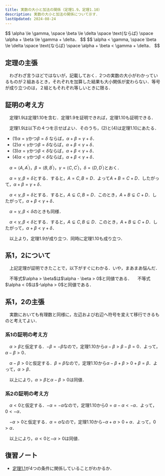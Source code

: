 ```yaml
---
title: 実数の大小と加法の関係（定理1.9，定理1.10）
description: 実数の大小と加法の関係について示す．
lastUpdated: 2024-08-24
---
```


<Card title="定理1.9">
$$
\alpha \le \gamma, \space \beta \le \delta \space \text{ならば} \space \alpha + \beta \le \gamma + \delta．
$$
</Card>

<Card title="定理1.10">
$$
\alpha < \gamma, \space \beta \le \delta \space \text{ならば} \space \alpha + \beta < \gamma + \delta．
$$
</Card>

## 定理の主張
　わざわざ言うほどではないが，記載しておく．2つの実数の大小がわかっているものが２組あるとき，それぞれを加算した結果も大小関係が変わらない．等号が成り立つのは，２組ともそれぞれ等しいときに限る．

## 証明の考え方
　定理1.9は定理1.10を含む．定理1.9を証明できれば，定理1.10も証明できる．

　定理1.9は以下の４つを示せばよい．そのうち，(2)と(4)は定理1.10にあたる．
- (1)$\alpha = \gamma$かつ$\beta = \delta$ ならば，$\alpha + \beta = \gamma + \delta$．
- (2)$\alpha < \gamma$かつ$\beta = \delta$ならば，$\alpha + \beta < \gamma + \delta$．
- (3)$\alpha = \gamma$かつ$\beta < \delta$ならば，$\alpha + \beta < \gamma + \delta$．
- (4)$\alpha < \gamma$かつ$\beta < \delta$ならば，$\alpha + \beta < \gamma + \delta$．

　$\alpha = \langle A, A^{\prime} \rangle$，$\beta = \langle B, B^{\prime} \rangle$，$\gamma = \langle C, C^{\prime} \rangle$，$\delta = \langle D, D^{\prime} \rangle$とおく．

　$\alpha = \gamma, \beta = \delta$とする．すると，$A = C, B=D$．よって$A+B = C+D$．したがって，$\alpha + \beta = \gamma + \delta$．

　$\alpha < \gamma, \beta = \delta$とする．すると，$A \subsetneq C, B = D$．このとき，$A + B \subsetneq C + D$．したがって，$\alpha + \beta < \gamma + \delta$．

　$\alpha = \gamma, \beta < \delta$のときも同様．

　$\alpha < \gamma, \beta < \delta$とする．すると，$A \subsetneq C, B \subsetneq D$．このとき，$A + B \subsetneq C + D$．したがって，$\alpha + \beta < \gamma + \delta$．

　以上より，定理1.9が成り立つ．同時に定理1.10も成り立つ．

## 系1，2について
　上記定理が証明できたことで，以下がすぐにわかる．いや，まあまあ悩んだ．

<Card title="系1">
　不等式$\alpha > \beta$は$\alpha - \beta > 0$と同値である．
</Card>
<Card title="系2">
　不等式$\alpha < 0$は$-\alpha > 0$と同値である．
</Card>

## 系1，2の主張
　実数においても有理数と同様に，左辺および右辺へ符号を変えて移行できるものと考えてよい．

### 系1の証明の考え方
　$\alpha > \beta$と仮定する．$- \beta = -\beta$なので，定理1.10から$\alpha - \beta > \beta -\beta = 0$．よって，$\alpha - \beta > 0$．

　$\alpha - \beta > 0$と仮定する．$\beta = \beta$なので，定理1.10から$\alpha - \beta + \beta > 0 + \beta = \beta$．よって，$\alpha > \beta$．

　以上により，$\alpha > \beta$と$\alpha - \beta > 0$は同値．

### 系2の証明の考え方
　$\alpha < 0$と仮定する．$-\alpha = -\alpha$なので，定理1.10から$0 = \alpha -\alpha < -\alpha$．よって，$0 < -\alpha$．

　$-\alpha > 0$と仮定する．$\alpha = \alpha$なので，定理1.10から$-\alpha + \alpha > 0 + \alpha$．よって，$0 > \alpha$．

　以上により，$\alpha < 0$と$-\alpha > 0$は同値．

## 復習ノート
- [定理1.1](/real_number/011_large_and_small/)が4つの条件に関係していることがわかるか．
